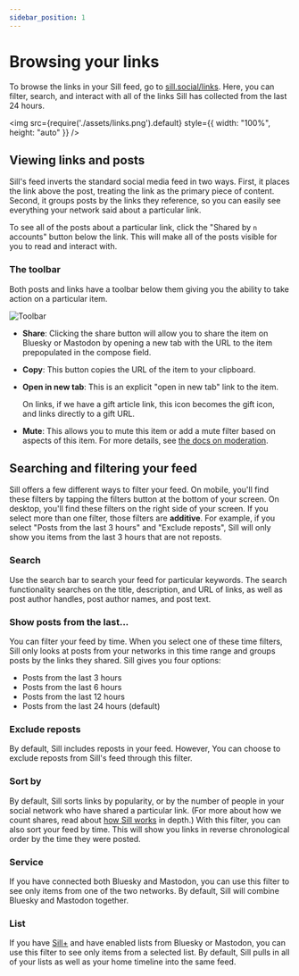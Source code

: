 ```yaml
---
sidebar_position: 1
---
```


# Browsing your links

To browse the links in your Sill feed, go to [sill.social/links](https://sill.social/links). Here, you can filter, search, and interact with all of the links Sill has collected from the last 24 hours.

<img src={require('./assets/links.png').default} style={{
  width: "100%",
  height: "auto"
}} />

## Viewing links and posts

Sill's feed inverts the standard social media feed in two ways. First, it places the link above the post, treating the link as the primary piece of content. Second, it groups posts by the links they reference, so you can easily see everything your network said about a particular link.

To see all of the posts about a particular link, click the "Shared by `n` accounts" button below the link. This will make all of the posts visible for you to read and interact with.

### The toolbar

Both posts and links have a toolbar below them giving you the ability to take action on a particular item.

![Toolbar](./assets/toolbar.png)

- **Share**: Clicking the share button will allow you to share the item on Bluesky or Mastodon by opening a new tab with the URL to the item prepopulated in the compose field.
- **Copy**: This button copies the URL of the item to your clipboard.
- **Open in new tab**: This is an explicit "open in new tab" link to the item.
    
    On links, if we have a gift article link, this icon becomes the gift icon, and links directly to a gift URL.

- **Mute**: This allows you to mute this item or add a mute filter based on aspects of this item. For more details, see [the docs on moderation](./moderation.mdx).

## Searching and filtering your feed

Sill offers a few different ways to filter your feed. On mobile, you'll find these filters by tapping the filters button at the bottom of your screen. On desktop, you'll find these filters on the right side of your screen. If you select more than one filter, those filters are **additive**. For example, if you select "Posts from the last 3 hours" and "Exclude reposts", Sill will only show you items from the last 3 hours that are not reposts.

### Search

Use the search bar to search your feed for particular keywords. The search functionality searches on the title, description, and URL of links, as well as post author handles, post author names, and post text.


### Show posts from the last...

You can filter your feed by time. When you select one of these time filters, Sill only looks at posts from your networks in this time range and groups posts by the links they shared. Sill gives you four options:

- Posts from the last 3 hours
- Posts from the last 6 hours
- Posts from the last 12 hours
- Posts from the last 24 hours (default)

### Exclude reposts

By default, Sill includes reposts in your feed. However, You can choose to exclude reposts from Sill's feed through this filter.

### Sort by

By default, Sill sorts links by popularity, or by the number of people in your social network who have shared a particular link. (For more about how we count shares, read about [how Sill works](../how-sill-works.mdx) in depth.) With this filter, you can also sort your feed by time. This will show you links in reverse chronological order by the time they were posted.

### Service

If you have connected both Bluesky and Mastodon, you can use this filter to see only items from one of the two networks. By default, Sill will combine Bluesky and Mastodon together.

### List

If you have [Sill+](/category/sill) and have enabled lists from Bluesky or Mastodon, you can use this filter to see only items from a selected list. By default, Sill pulls in all of your lists as well as your home timeline into the same feed.